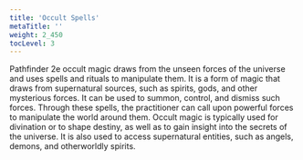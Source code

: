 ```yaml
---
title: 'Occult Spells'
metaTitle: ''
weight: 2_450
tocLevel: 3
---
```


Pathfinder 2e occult magic draws from the unseen forces of the universe and uses spells and rituals to manipulate them. It is a form of magic that draws from supernatural sources, such as spirits, gods, and other mysterious forces. It can be used to summon, control, and dismiss such forces. Through these spells, the practitioner can call upon powerful forces to manipulate the world around them. Occult magic is typically used for divination or to shape destiny, as well as to gain insight into the secrets of the universe. It is also used to access supernatural entities, such as angels, demons, and otherworldly spirits.